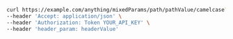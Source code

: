 ```bash showLineNumbers copy filename="Mixed Parameters Camel Case usage example"
curl https://example.com/anything/mixedParams/path/pathValue/camelcase?query_string_param=queryValue \
--header 'Accept: application/json' \
--header 'Authorization: Token YOUR_API_KEY' \
--header 'header_param: headerValue'
```
